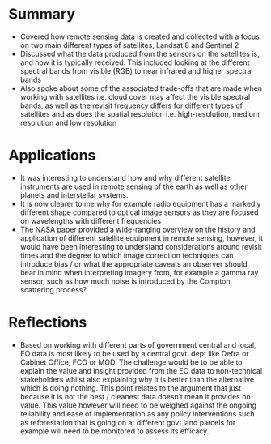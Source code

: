 # Summary 

* Covered how remote sensing data is created and collected with a focus on two main different types of satellites, Landsat 8 and Sentinel 2
* Discussed what the data produced from the sensors on the satellites is, and how it is typically received. This included looking at the different spectral bands from visible (RGB) to near infrared and higher spectral bands
* Also spoke about some of the associated trade-offs that are made when working with satellites i.e. cloud cover may affect the visible spectral bands, as well as the revisit frequency differs for different types of satellites and as does the spatial resolution i.e. high-resolution, medium resolution and low resolution 

# Applications

*	It was interesting to understand how and why different satellite instruments are used in remote sensing of the earth as well as other planets and interstellar systems. 
*	It is now clearer to me why for example radio equipment has a markedly different shape compared to optical image sensors as they are focused on wavelengths with different frequencies 
*	The NASA paper provided a wide-ranging overview on the history and application of different satellite equipment in remote sensing, however, it would have been interesting to understand considerations around revisit times and the degree to which image correction techniques can introduce bias / or what the appropriate caveats an observer should bear in mind when interpreting imagery from, for example a gamma ray sensor, such as how much noise is introduced by the Compton scattering process?

# Reflections
*	Based on working with different parts of government central and local, EO data is most likely to be used by a central govt. dept like Defra or Cabinet Office, FCO or MOD. The challenge would be to be able to explain the value and insight provided from the EO data to non-technical stakeholders whilst also explaining why it is better than the alternative which is doing nothing. This point relates to the argument that just because it is not the best / cleanest data doesn’t mean it provides no value. This value however will need to be weighed against the ongoing reliability and ease of implementation as any policy interventions such as reforestation that is going on at different govt land parcels for example will need to be monitored to assess its efficacy. 
